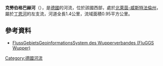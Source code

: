 {{Expand language|1=de|time=2020-08-02T07:12:23+00:00}}
{{Onesource|time=2020-08-02T07:12:23+00:00}}
{{Coord|51.041683|N|7.157700|E|display=title}}

'''克勞伯格巴赫河'''（{{lang-de|Klaubergbach}}），是[[德國|德國]]的河流，位於該國西部，處於[[北萊茵-威斯特法倫州|北萊茵-威斯特法倫州]]，屬於[[丁恩河_(伍珀河支流)|丁恩河]]的左支流，河道全長1.4公里，流域面積0.95平方公里。

==參考資料==
* [http://fluggs.wupperverband.de FlussGebietsGeoinformationsSystem des Wupperverbandes (FluGGS Wupper)]{{Wayback|url=http://fluggs.wupperverband.de/ |date=20160303182641 }}

{{Germany-geo-stub}}
[[Category:德國河流|Category:德國河流]]